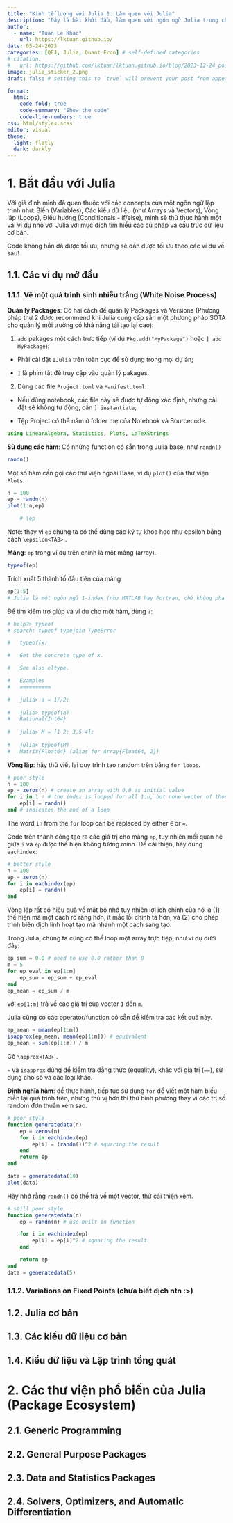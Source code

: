 ```yaml
---
title: "Kinh tế lượng với Julia 1: Làm quen với Julia"
description: "Đây là bài khởi đầu, làm quen với ngôn ngữ Julia trong chuỗi series các mô hình Kinh tế lượng - [nguồn](https://julia.quantecon.org/)"
author:
  - name: "Tuan Le Khac"
    url: https://lktuan.github.io/
date: 05-24-2023
categories: [QEJ, Julia, Quant Econ] # self-defined categories
# citation: 
#   url: https://github.com/lktuan/lktuan.github.io/blog/2023-12-24_post/
image: julia_sticker_2.png
draft: false # setting this to `true` will prevent your post from appearing on your listing page until you're ready!

format: 
  html: 
    code-fold: true
    code-summary: "Show the code"
    code-line-numbers: true
css: html/styles.scss
editor: visual
theme:
  light: flatly
  dark: darkly
---
```


# 1. Bắt đầu với Julia

Với giả định mình đã quen thuộc với các concepts của một ngôn ngữ lập trình như: Biến (Variables), Các kiểu dữ liệu (như Arrays và Vectors), Vòng lặp (Loops), Điều hướng (Conditionals - if/else), mình sẽ thử thực hành một vài ví dụ nhỏ với Julia với mục đích tìm hiểu các cú pháp và cấu trúc dữ liệu cơ bản.

Code không hẳn đã được tối ưu, nhưng sẽ dần được tối ưu theo các ví dụ về sau!

## 1.1. Các ví dụ mở đầu

### 1.1.1. Vẽ một quá trình sinh nhiễu trắng (White Noise Process)

**Quản lý Packages**: Có hai cách để quản lý Packages và Versions (Phương pháp thứ 2 được recommend khi Julia cung cấp sẵn một phương pháp SOTA cho quản lý môi trường có khả năng tái tạo lại cao):

1.  `add` pakages một cách trực tiếp (ví dụ `Pkg.add("MyPackage")` hoặc `] add MyPackage`):

-   Phải cài đặt `IJulia` trên toàn cục để sử dụng trong mọi dự án;

-   `]` là phím tắt để truy cập vào quản lý pakages.

2.  Dùng các file `Project.toml` và `Manifest.toml`:

-   Nếu dùng notebook, các file này sẽ được tự đông xác định, nhưng cài đặt sẽ không tự động, cần `] instantiate`;

-   Tệp Project có thể nằm ở folder mẹ của Notebook và Sourcecode.

```julia
using LinearAlgebra, Statistics, Plots, LaTeXStrings
```

**Sử dụng các hàm**: Có những function có sẵn trong Julia base, như `randn()`

```julia
randn()
```

Một số hàm cần gọi các thư viện ngoài Base, ví dụ `plot()` của thư viện `Plots`:

```julia
n = 100
ep = randn(n)
plot(1:n,ep)

    # \ep
```

Note: thay vì `ep` chúng ta có thể dùng các ký tự khoa học như epsilon bằng cách `\epsilon<TAB>` .

**Mảng**: `ep` trong ví dụ trên chính là một mảng (array).

```julia
typeof(ep)
```

Trích xuất 5 thành tố đầu tiên của mảng

```julia
ep[1:5]
# Julia là một ngôn ngữ 1-index (như MATLAB hay Fortran, chứ không phải 0 như Python hay C)
```

Để tìm kiếm trợ giúp và ví dụ cho một hàm, dùng `?`:

```julia
# help?> typeof
# search: typeof typejoin TypeError

#   typeof(x)

#   Get the concrete type of x.

#   See also eltype.

#   Examples
#   ≡≡≡≡≡≡≡≡≡≡

#   julia> a = 1//2;
  
#   julia> typeof(a)
#   Rational{Int64}
  
#   julia> M = [1 2; 3.5 4];
  
#   julia> typeof(M)
#   Matrix{Float64} (alias for Array{Float64, 2})
```

**Vòng lặp**: hãy thử viết lại quy trình tạo random trên bằng `for loops`.

```julia
# poor style
n = 100 
ep = zeros(n) # create an array with 0.0 as initial value
for i in 1:n # the index is looped for all 1:n, but none vector of those indices is created.
    ep[i] = randn()
end # indicates the end of a loop
```

The word `in` from the `for` loop can be replaced by either `∈` or `=`.

Code trên thành công tạo ra các giá trị cho mảng `ep`, tuy nhiên mối quan hệ giữa `i` và `ep` được thể hiện không tường minh. Để cải thiện, hãy dùng `eachindex`:

```julia
# better style
n = 100
ep = zeros(n)
for i in eachindex(ep)
    ep[i] = randn()
end
```

Vòng lặp rất có hiệu quả về mặt bộ nhớ tuy nhiên lợi ích chính của nó là (1) thể hiện mã một cách rõ ràng hơn, ít mắc lỗi chính tả hơn, và (2) cho phép trình biên dịch linh hoạt tạo mã nhanh một cách sáng tạo.

Trong Julia, chúng ta cũng có thể loop một array trực tiệp, như ví dụ dưới đây:

```julia
ep_sum = 0.0 # need to use 0.0 rather than 0
m = 5
for ep_eval in ep[1:m]
    ep_sum = ep_sum + ep_eval
end
ep_mean = ep_sum / m
```

với `ep[1:m]` trả về các giá trị của vector `1` đến `m`.

Julia cũng có các operator/function có sẵn để kiểm tra các kết quả này.

```julia
ep_mean ≈ mean(ep[1:m])
isapprox(ep_mean, mean(ep[1:m])) # equivalent
ep_mean ≈ sum(ep[1:m]) / m
```

Gõ `\approx<TAB>` .

`≈` và `isapprox` dùng để kiểm tra đẳng thức (equality), khác với giá trị (`==`), sử dụng cho số và các loại khác.

**Định nghĩa hàm**: để thực hành, tiếp tục sử dụng `for` để viết một hàm biểu diễn lại quá trình trên, nhưng thú vị hơn thì thử bình phương thay vì các trị số random đơn thuần xem sao.

```julia
# poor style
function generatedata(n)
    ep = zeros(n)
    for i in eachindex(ep)
        ep[i] = (randn())^2 # squaring the result
    end
    return ep
end

data = generatedata(10)
plot(data)
```

Hãy nhớ rằng `randn()` có thể trả về một vector, thử cải thiện xem.

```julia
# still poor style
function generatedata(n)
    ep = randn(n) # use built in function

    for i in eachindex(ep)
        ep[i] = ep[i]^2 # squaring the result
    end

    return ep
end
data = generatedata(5)
```

### 1.1.2. Variations on Fixed Points (chưa biết dịch ntn :\>)

## 1.2. Julia cơ bản

## 1.3. Các kiểu dữ liệu cơ bản

## 1.4. Kiểu dữ liệu và Lập trình tổng quát

# 2. Các thư viện phổ biến của Julia (Package Ecosystem)

## 2.1. Generic Programming

## 2.2. General Purpose Packages

## 2.3. Data and Statistics Packages

## 2.4. Solvers, Optimizers, and Automatic Differentiation